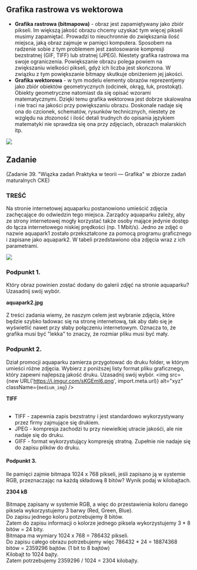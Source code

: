 
## Grafika rastrowa vs wektorowa

* **Grafika rastrowa (bitmapowa)** - obraz jest zapamiętywany jako zbiór pikseli. Im większą jakość obrazu chcemy uzyskać tym więcej pikseli musimy zapamiętać. Prowadzi to nieuchronnie do zwiększania ilość miejsca, jaką obraz zajmuje w pamięci komputera. Sposobem na radzenie sobie z tym problemem jest zastosowanie kompresji bezstratnej (GIF, TIFF) lub stratnej (JPEG). Niestety grafika rastrowa ma swoje ograniczenia. Powiększanie obrazu polega powiem na zwiększaniu wielkości pikseli, gdyż ich liczba jest skończona. W związku z tym powiększanie bitmapy skutkuje obniżeniem jej jakości.
* **Grafika wektorowa** - w tym modelu elementy obrazów reprezentjemy jako zbiór obiektów geometrycznych (odcinek, okrąg, łuk, prostokąt). Obiekty geometryczne natomiast da się opisać wzorami matematycznymi. Dzięki temu grafika wektorowa jest dobrze skalowalna i nie traci na jakości przy powiększaniu obrazu. Doskonale nadaje się ona do czcionek, schematów, rysunków technicznych, niestety ze względu na złozoność i ilość detali trudnych do opisania językiem matematyki nie sprawdza się ona przy zdjęciach, obrazach malarskich itp.

![](https://i.imgur.com/OcmD5CV.png)



## Zadanie
(Zadanie 39. "Wiązka zadań Praktyka w teorii — Grafika" w  zbiorze zadań maturalnych CKE)

### TREŚĆ
Na stronie internetowej aquaparku postanowiono umieścić zdjęcia zachęcające do odwiedzin
tego miejsca. Zarządcy aquaparku zależy, aby ze strony internetowej mogły korzystać także
osoby mające jedynie dostęp do łącza internetowego niskiej prędkości (np. 1 Mbit/s). Jedno
ze zdjęć o nazwie aquapark1 zostało przekształcone za pomocą programu graficznego
i zapisane jako aquapark2. W tabeli przedstawiono oba zdjęcia wraz z ich parametrami. 

![](https://i.imgur.com/IxgEAVk.png)

### Podpunkt 1.
Który obraz powinien zostać dodany do galerii zdjęć na stronie aquaparku? Uzasadnij swój
wybór. 

<Dropdown title="Rozwiązanie">
  <p className={`dropdown_text`}>
    <b>aquapark2.jpg</b> <br/><br/>
    Z treści zadania wiemy, że naszym celem jest wybranie zdjęcia, które będzie 
    szybko ładowac się na stronę internetową, tak aby dało się je wyświetlić nawet przy 
    słaby połączeniu internetowym. Oznacza to, że grafika musi być "lekka" to znaczy, 
    że rozmiar pliku musi być mały.
  </p>
</Dropdown>

### Podpunkt 2.
Dział promocji aquaparku zamierza przygotować do druku folder, w którym umieści różne
zdjęcia. Wybierz z poniższej listy format pliku graficznego, który zapewni najlepszą jakość
druku. Uzasadnij swój wybór. 
<img src={new URL('https://i.imgur.com/sKGEmI6.png', import.meta.url)} alt="xyz" className={`medium_img`} />

<Dropdown title="Rozwiązanie">
  <p className={`dropdown_text`}>
    <b>TIFF</b> <br/><br/>
    <ul>
        <li>TIFF - zapewnia zapis bezstratny i jest standardowo wykorzystywany przez firmy zajmujące się drukiem.</li>
        <li>JPEG - kompresja zachodzi tu przy niewielkiej utracie jakośći, ale nie nadaje się do druku.</li>
        <li>GIFF - format wykorzystujący kompresję stratną. Zupełnie nie nadaje się do zapisu plików do druku.</li>
    </ul>   
  </p>
</Dropdown>


#### Podpunkt 3.
Ile pamięci zajmie bitmapa 1024 x 768 pikseli, jeśli zapisano ją w systemie RGB, przeznaczając na każdą składową 8 bitów? Wynik podaj w kilobajtach.

<Dropdown title="Rozwiązanie">
  <p className={`dropdown_text`}>
    <b>2304 kB</b> <br/><br/>
    Bitmapę zapisany w systemie RGB, a więc do przestawienia koloru danego piksela wykorzystujemy 3 barwy (Red, Green, Blue). <br/>
    Do zapisu jednego koloru potzrebujemy 8 bitów. <br/>
    Zatem do zapisu informacji o kolorze jednego piksela wykorzystujemy 3 * 8 bitów = 24 bity. <br/>
    Bitmapa ma wymiary 1024 x 768 = 786432 pikseli. <br/>
    Do zapisu całego obrazu potrzebujemy więc 786432 * 24 = 18874368 bitów =  2359296 bajtów. (1 bit to 8 bajtów)<br/>
    Kilobajt to 1024 bajty. <br/>
    Zatem potrzebujemy 2359296 / 1024 = 2304 kilobajty.
  </p>
</Dropdown>
